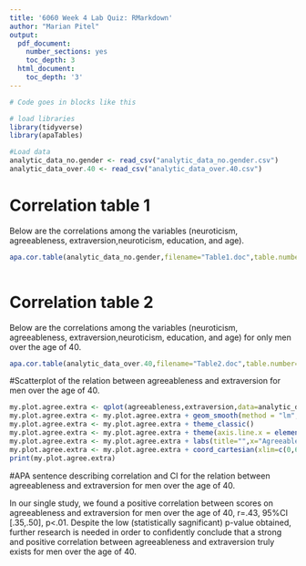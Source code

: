 ```yaml
---
title: '6060 Week 4 Lab Quiz: RMarkdown'
author: "Marian Pitel"
output:
  pdf_document:
    number_sections: yes
    toc_depth: 3
  html_document:
    toc_depth: '3'
---
```


```r
# Code goes in blocks like this

# load libraries
library(tidyverse)
library(apaTables)

#Load data 
analytic_data_no.gender <- read_csv("analytic_data_no.gender.csv")
analytic_data_over.40 <- read_csv("analytic_data_over.40.csv")

```

# Correlation table 1

Below are the correlations among the variables (neuroticism, agreeableness, extraversion,neuroticism, education, and age).


```r
apa.cor.table(analytic_data_no.gender,filename="Table1.doc",table.number=1)
       
```

\pagebreak

# Correlation table 2

Below are the correlations among the variables (neuroticism, agreeableness, extraversion,neuroticism, education, and age) for only men over the age of 40. 

```r
apa.cor.table(analytic_data_over.40,filename="Table2.doc",table.number=2)
```

\pagebreak

#Scatterplot of the relation between agreeableness and extraversion for men over the age of 40. 

```r
my.plot.agree.extra <- qplot(agreeableness,extraversion,data=analytic_data_over.40)
my.plot.agree.extra <- my.plot.agree.extra + geom_smooth(method = "lm", se = FALSE, color='black')
my.plot.agree.extra <- my.plot.agree.extra + theme_classic()
my.plot.agree.extra <- my.plot.agree.extra + theme(axis.line.x = element_line(colour='black',size=0.5,linetype='solid'),axis.line.y = element_line(colour='black',size=0.5,linetype='solid'))
my.plot.agree.extra <- my.plot.agree.extra + labs(title="",x="Agreeableness",y="Extraversion")
my.plot.agree.extra <- my.plot.agree.extra + coord_cartesian(xlim=c(0,6),ylim=c(0,6))
print(my.plot.agree.extra)
```

\pagebreak

#APA sentence describing correlation and CI for the relation between agreeableness and extraversion for men over the age of 40. 

In our single study, we found a positive correlation between scores on agreeableness and extraversion for men over the age of 40, r=.43, 95%CI [.35,.50], p<.01. Despite the low (statistically sagnificant) p-value obtained, further research is needed in order to confidently conclude that a strong and positive correlation between agreeableness and extraversion truly exists for men over the age of 40. 
